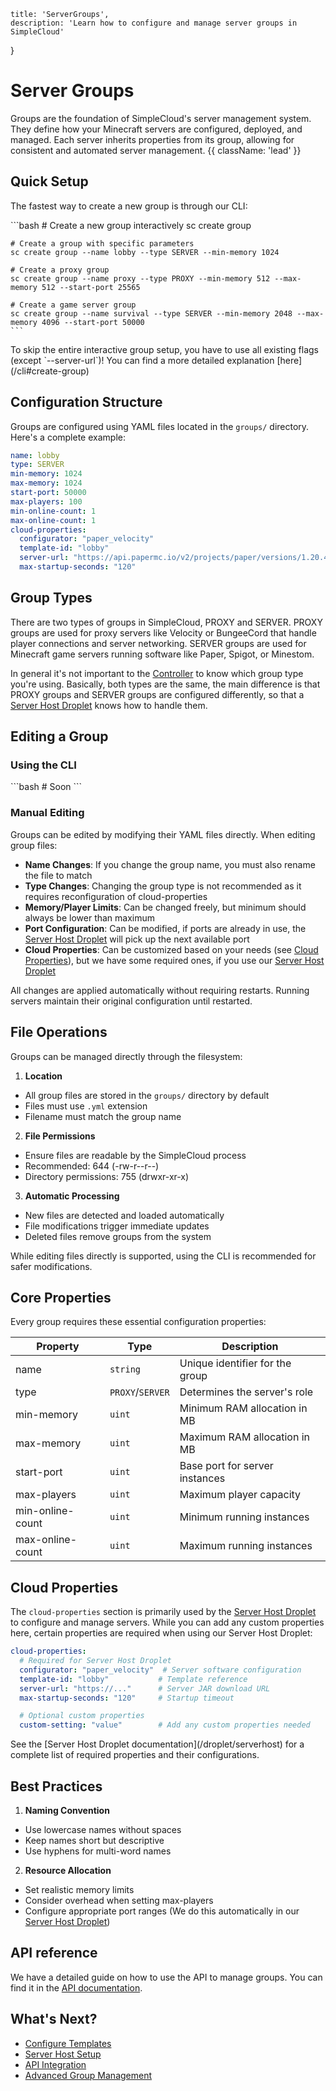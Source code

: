 
    title: 'ServerGroups',
    description: 'Learn how to configure and manage server groups in SimpleCloud'
}

# Server Groups

Groups are the foundation of SimpleCloud's server management system. They define how your Minecraft servers are configured, deployed, and managed. Each server inherits properties from its group, allowing for consistent and automated server management. {{ className: 'lead' }}

## Quick Setup

The fastest way to create a new group is through our CLI:

<CodeGroup>
    ```bash
    # Create a new group interactively
    sc create group

    # Create a group with specific parameters
    sc create group --name lobby --type SERVER --min-memory 1024

    # Create a proxy group
    sc create group --name proxy --type PROXY --min-memory 512 --max-memory 512 --start-port 25565

    # Create a game server group
    sc create group --name survival --type SERVER --min-memory 2048 --max-memory 4096 --start-port 50000
    ```
</CodeGroup>

<Note>
    To skip the entire interactive group setup, you have to use all existing flags (except `--server-url`)! You can find a more detailed explanation [here](/cli#create-group)
</Note>

## Configuration Structure

Groups are configured using YAML files located in the `groups/` directory. Here's a complete example:

```yaml
name: lobby
type: SERVER
min-memory: 1024
max-memory: 1024
start-port: 50000
max-players: 100
min-online-count: 1
max-online-count: 1
cloud-properties:
  configurator: "paper_velocity"
  template-id: "lobby"
  server-url: "https://api.papermc.io/v2/projects/paper/versions/1.20.4/builds/463/downloads/paper-1.20.4-463.jar"
  max-startup-seconds: "120"
```

## Group Types

There are two types of groups in SimpleCloud, PROXY and SERVER. PROXY groups are used for proxy servers like Velocity or BungeeCord that handle player connections and server networking. SERVER groups are used for Minecraft game servers running software like Paper, Spigot, or Minestom.

In general it's not important to the [Controller](/controller) to know which group type you're using. Basically, both types are the same, the main difference is that PROXY groups and SERVER groups are configured differently, so that a [Server Host Droplet](/droplet/serverhost) knows how to handle them.

## Editing a Group

### Using the CLI
<CodeGroup>
    ```bash
    # Soon
    ```
</CodeGroup>

### Manual Editing

Groups can be edited by modifying their YAML files directly. When editing group files:

- **Name Changes**: If you change the group name, you must also rename the file to match
- **Type Changes**: Changing the group type is not recommended as it requires reconfiguration of cloud-properties
- **Memory/Player Limits**: Can be changed freely, but minimum should always be lower than maximum
- **Port Configuration**: Can be modified, if ports are already in use, the [Server Host Droplet](/droplet/serverhost) will pick up the next available port
- **Cloud Properties**: Can be customized based on your needs (see [Cloud Properties](#cloud-properties)), but we have some required ones, if you use our [Server Host Droplet](/droplet/serverhost)

<Note>
    All changes are applied automatically without requiring restarts. Running servers maintain their original configuration until restarted.
</Note>

## File Operations

Groups can be managed directly through the filesystem:

1. **Location**
- All group files are stored in the `groups/` directory by default
- Files must use `.yml` extension
- Filename must match the group name

2. **File Permissions**
- Ensure files are readable by the SimpleCloud process
- Recommended: 644 (-rw-r--r--)
- Directory permissions: 755 (drwxr-xr-x)

3. **Automatic Processing**
- New files are detected and loaded automatically
- File modifications trigger immediate updates
- Deleted files remove groups from the system

<Note>
    While editing files directly is supported, using the CLI is recommended for safer modifications.
</Note>

## Core Properties

Every group requires these essential configuration properties:

| Property | Type | Description |
|----------|------|-------------|
| name | `string` | Unique identifier for the group |
| type | `PROXY`/`SERVER` | Determines the server's role |
| min-memory | `uint` | Minimum RAM allocation in MB |
| max-memory | `uint` | Maximum RAM allocation in MB |
| start-port | `uint` | Base port for server instances |
| max-players | `uint` | Maximum player capacity |
| min-online-count | `uint` | Minimum running instances |
| max-online-count | `uint` | Maximum running instances |

## Cloud Properties

The `cloud-properties` section is primarily used by the [Server Host Droplet](/droplet/serverhost) to configure and manage servers. While you can add any custom properties here, certain properties are required when using our Server Host Droplet:

```yaml
cloud-properties:
  # Required for Server Host Droplet
  configurator: "paper_velocity"  # Server software configuration
  template-id: "lobby"           # Template reference
  server-url: "https://..."      # Server JAR download URL
  max-startup-seconds: "120"     # Startup timeout

  # Optional custom properties
  custom-setting: "value"        # Add any custom properties needed
```

<Note>
    See the [Server Host Droplet documentation](/droplet/serverhost) for a complete list of required properties and their configurations.
</Note>

## Best Practices

1. **Naming Convention**
- Use lowercase names without spaces
- Keep names short but descriptive
- Use hyphens for multi-word names

2. **Resource Allocation**
- Set realistic memory limits
- Consider overhead when setting max-players
- Configure appropriate port ranges (We do this automatically in our [Server Host Droplet](/droplet/serverhost))


## API reference
We have a detailed guide on how to use the API to manage groups. You can find it in the [API documentation](/api#server-group).

## What's Next?

- [Configure Templates](/templates)
- [Server Host Setup](/droplet/serverhost)
- [API Integration](/api#server-group)
- [Advanced Group Management](/advanced-groups)